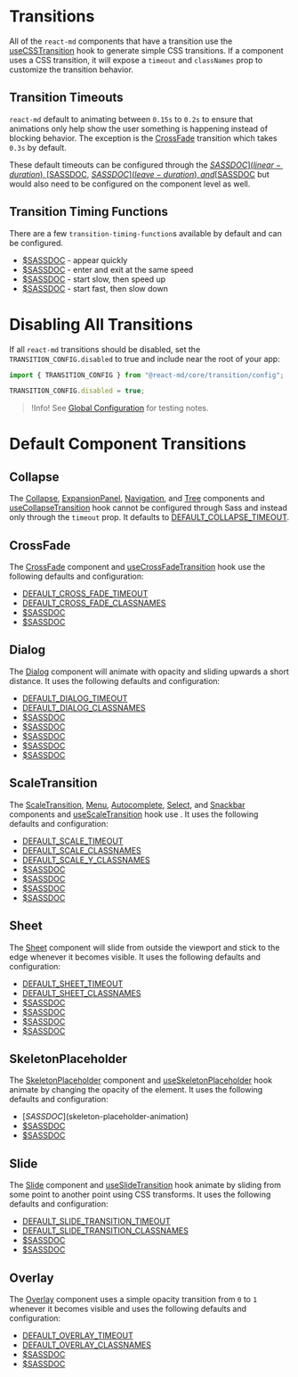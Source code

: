 # Transitions

All of the `react-md` components that have a transition use the
[useCSSTransition](/hooks/use-css-transition) hook to generate simple CSS
transitions. If a component uses a CSS transition, it will expose a `timeout`
and `classNames` prop to customize the transition behavior.

## Transition Timeouts

`react-md` default to animating between `0.15s` to `0.2s` to ensure that
animations only help show the user something is happening instead of blocking
behavior. The exception is the [CrossFade](/components/cross-fade) transition
which takes `0.3s` by default.

These default timeouts can be configured through the
[$SASSDOC](linear-duration), [$SASSDOC](enter-duration),
[$SASSDOC](leave-duration), and [$SASSDOC](cross-fade-transition-duration) but
would also need to be configured on the component level as well.

## Transition Timing Functions

There are a few `transition-timing-function`s available by default and can be configured.

- [$SASSDOC](sharp-timing-function) - appear quickly
- [$SASSDOC](linear-timing-function) - enter and exit at the same speed
- [$SASSDOC](acceleration-timing-function) - start slow, then speed up
- [$SASSDOC](deceleration-timing-function) - start fast, then slow down

# Disabling All Transitions

If all `react-md` transitions should be disabled, set the
`TRANSITION_CONFIG.disabled` to true and include near the root of your app:

```ts
import { TRANSITION_CONFIG } from "@react-md/core/transition/config";

TRANSITION_CONFIG.disabled = true;
```

> !Info! See [Global
> Configuration](/customization/global-configuration#transition) for testing
> notes.

# Default Component Transitions

## Collapse

The [Collapse](/components/collapse),
[ExpansionPanel](/components/expansion-panel),
[Navigation](/components/navigation), and [Tree](/components/tree) components
and [useCollapseTransition](/hooks/use-collapse-transition) hook cannot be
configured through Sass and instead only through the `timeout` prop. It
defaults to
[DEFAULT_COLLAPSE_TIMEOUT]($GITHUB/packages/core/src/transition/useCollapseTransition.ts#L25-L28).

## CrossFade

The [CrossFade](/components/cross-fade) component and
[useCrossFadeTransition](/hooks/use-cross-fade-transition) hook use the
following defaults and configuration:

- [DEFAULT_CROSS_FADE_TIMEOUT]($GITHUB/packages/core/src/transition/useCrossFadeTransition.ts#L18-L22)
- [DEFAULT_CROSS_FADE_CLASSNAMES]($GITHUB/packages/core/src/transition/useCrossFadeTransition.ts#L31-L36)
- [$SASSDOC](cross-fade-translate-distance)
- [$SASSDOC](cross-fade-transition-duration)

## Dialog

The [Dialog](/components/dialog) component will animate with opacity and
sliding upwards a short distance. It uses the following defaults and
configuration:

- [DEFAULT_DIALOG_TIMEOUT]($GITHUB/packages/core/src/dialog/styles.ts#L203-L206)
- [DEFAULT_DIALOG_CLASSNAMES]($GITHUB/packages/core/src/dialog/styles.ts#L209-L216)
- [$SASSDOC](dialog-transition-distance)
- [$SASSDOC](dialog-enter-duration)
- [$SASSDOC](dialog-enter-timing-function)
- [$SASSDOC](dialog-leave-duration)
- [$SASSDOC](dialog-leave-timing-function)

## ScaleTransition

The [ScaleTransition](/components/scale-transition), [Menu](/components/menu),
[Autocomplete](/components/autocomplete), [Select](/components/select), and
[Snackbar](/components/snackbar) components and [useScaleTransition](/hooks/use-scale-transition)
hook use . It uses the following defaults and configuration:

- [DEFAULT_SCALE_TIMEOUT]($GITHUB/packages/core/src/transition/useScaleTransition.ts#L18-L21)
- [DEFAULT_SCALE_CLASSNAMES]($GITHUB/packages/core/src/transition/useScaleTransition.ts#L32-L40)
- [DEFAULT_SCALE_Y_CLASSNAMES]($GITHUB/packages/core/src/transition/useScaleTransition.ts#L51-L62)
- [$SASSDOC](scale-transition-enter-duration)
- [$SASSDOC](scale-transition-leave-duration)
- [$SASSDOC](scale-y-transition-enter-duration)
- [$SASSDOC](scale-y-transition-leave-duration)

## Sheet

The [Sheet](/components/sheet) component will slide from outside the viewport
and stick to the edge whenever it becomes visible. It uses the following
defaults and configuration:

- [DEFAULT_SHEET_TIMEOUT]($GITHUB/packages/core/src/sheet/styles.ts#L14-L17)
- [DEFAULT_SHEET_CLASSNAMES]($GITHUB/packages/core/src/sheet/styles.ts#L22-L30)
- [$SASSDOC](sheet-enter-duration)
- [$SASSDOC](sheet-enter-timing-function)
- [$SASSDOC](sheet-leave-duration)
- [$SASSDOC](sheet-leave-timing-function)

## SkeletonPlaceholder

The [SkeletonPlaceholder](/components/skeleton-placeholder) component and
[useSkeletonPlaceholder](/hooks/use-skeleton-placeholder) hook animate by
changing the opacity of the element. It uses the following defaults and
configuration:

- [$SASSDOC]($skeleton-placeholder-animation)
- [$SASSDOC](skeleton-placeholder-animation-duration)
- [$SASSDOC](skeleton-placeholder-animation-timing-function)

## Slide

The [Slide](/components/slide) component and
[useSlideTransition](/hooks/use-slide-transition) hook animate by sliding from
some point to another point using CSS transforms. It uses the following
defaults and configuration:

- [DEFAULT_SLIDE_TRANSITION_TIMEOUT]($GITHUB/packages/core/src/transition/useSlideTransition.ts#L14-L15)
- [DEFAULT_SLIDE_TRANSITION_CLASSNAMES]($GITHUB/packages/core/src/transition/useSlideTransition.ts#L18-L23)
- [$SASSDOC](slide-duration)
- [$SASSDOC](slide-timing-function)

## Overlay

The [Overlay](/components/overlay) component uses a simple opacity transition
from `0` to `1` whenever it becomes visible and uses the following defaults and
configuration:

- [DEFAULT_OVERLAY_TIMEOUT]($GITHUB/packages/overlay/styles.ts#L71)
- [DEFAULT_OVERLAY_CLASSNAMES]($GITHUB/packages/overlay/styles.ts#L74-79)
- [$SASSDOC](overlay-transition-duration)
- [$SASSDOC](overlay-transition-timing-function)
